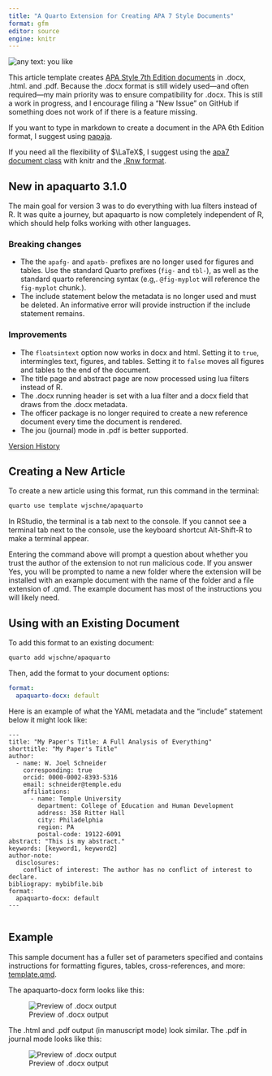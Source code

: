 ```yaml
---
title: "A Quarto Extension for Creating APA 7 Style Documents"
format: gfm
editor: source
engine: knitr
---
```

<img loading="lazy" alt="any text: you like" src="https://img.shields.io/badge/lifecycle-experimental-orange">

This article template creates [APA Style 7th Edition documents](https://apastyle.apa.org/) in .docx, .html. and .pdf. Because the .docx format is still widely used---and often required---my main priority was to ensure compatibility for .docx. This is still a work in progress, and I encourage filing a "New Issue" on GitHub if something does not work of if there is a feature missing.

If you want to type in markdown to create a document in the APA 6th Edition format, I suggest using [papaja](https://frederikaust.com/papaja_man/).

If you need all the flexibility of $\LaTeX$, I suggest using the [apa7 document class](https://ctan.org/pkg/apa7) with knitr and the [.Rnw format](https://support.posit.co/hc/en-us/articles/200552056-Using-Sweave-and-knitr).

## New in apaquarto 3.1.0

The main goal for version 3 was to do everything with lua filters instead of R. It was quite a journey, but apaquarto is now completely independent of R, which should help folks working with other languages.

### Breaking changes

* The the `apafg-` and `apatb-` prefixes are no longer used for figures and tables. Use the standard Quarto prefixes (`fig-` and `tbl-`), as well as the standard quarto referencing syntax (e.g,. `@fig-myplot` will reference the `fig-myplot` chunk.). 
*  The include statement below the metadata is no longer used and must be deleted. An informative error will provide instruction if the include statement remains. 

### Improvements

- The `floatsintext` option now works in docx and html. Setting it to `true`, intermingles text, figures, and tables. Setting it to `false` moves all figures and tables to the end of the document.
- The title page and abstract page are now processed using lua filters instead of R.
- The .docx running header is set with a lua filter and a docx field that draws from the .docx metadata. 
- The officer package is no longer required to create a new reference document every time the document is rendered.
- The jou (journal) mode in .pdf is better supported.

[Version History](NEWS.md)

## Creating a New Article

To create a new article using this format, run this command in the terminal:

``` bash
quarto use template wjschne/apaquarto
```

In RStudio, the terminal is a tab next to the console. If you cannot see a terminal tab next to the console, use the keyboard shortcut Alt-Shift-R to make a terminal appear.

Entering the command above will prompt a question about whether you trust the author of the extension to not run malicious code. If you answer Yes, you will be prompted to name a new folder where the extension will be installed with an example document with the name of the folder and a file extension of .qmd. The example document has most of the instructions you will likely need.

## Using with an Existing Document

To add this format to an existing document:

``` bash
quarto add wjschne/apaquarto
```

Then, add the format to your document options:

``` yaml
format:
  apaquarto-docx: default
```



Here is an example of what the YAML metadata and the "include" statement below it might look like:

```         
---
title: "My Paper's Title: A Full Analysis of Everything"
shorttitle: "My Paper's Title"
author:
  - name: W. Joel Schneider
    corresponding: true
    orcid: 0000-0002-8393-5316
    email: schneider@temple.edu
    affiliations:
      - name: Temple University
        department: College of Education and Human Development
        address: 358 Ritter Hall
        city: Philadelphia
        region: PA
        postal-code: 19122-6091
abstract: "This is my abstract."
keywords: [keyword1, keyword2]
author-note:
  disclosures:
    conflict of interest: The author has no conflict of interest to declare.
bibliograpy: mybibfile.bib     
format:
  apaquarto-docx: default
---


```

## Example

This sample document has a fuller set of parameters specified and contains instructions for formatting figures, tables, cross-references, and more: [template.qmd](template.qmd).

The apaquarto-docx form looks like this:

![Preview of .docx output](img/docx.png)

The .html and .pdf output (in manuscript mode) look similar. The .pdf in journal mode looks like this:

![Preview of .docx output](img/journalmode.png)







